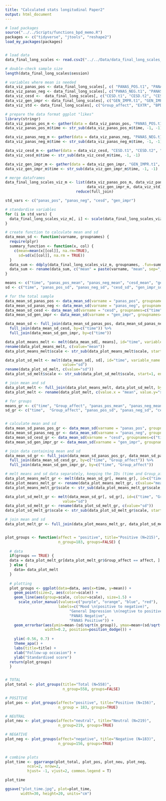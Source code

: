 ```yaml
---
title: "Calculated stats longitudinal Paper2"
output: html_document
---
```


```r
# load packages
source("../../Scripts/functions_bpd_memo.R")
packages <- c("tidyverse", "jtools", "reshape2")
load_my_packages(packages)


# load data
data_final_long_scales <- read.csv2("../../Data/data_final_long_scales_181121.csv")

# double-check sample size
length(data_final_long_scales$session)


```



```r
# variables where mean is needed
data_viz_panas_pos <- data_final_long_scales[, c( "PANAS_POS.t1", "PANAS_POS.t2", "PANAS_POS.t3", "PANAS_POS.t4", "session")]
data_viz_panas_neg <- data_final_long_scales[, c("PANAS_NEG.t1", "PANAS_NEG.t2", "PANAS_NEG.t3", "PANAS_NEG.t4", "session")]
data_viz_cesd <-  data_final_long_scales[, c("CESD.t1", "CESD.t2", "CESD.t3", "CESD.t4", "session")]
data_viz_gen_impr <- data_final_long_scales[, c("GEN_IMPR.t1", "GEN_IMPR.t2", "GEN_IMPR.t3", "GEN_IMPR.t4", "session")]
data_viz_std <- data_final_long_scales[, c("Group_affect", "EXTR", "BPD", "session")]

# prepare the data format ggplot "likes"
library(stringr)
data_viz_panas_pos_m <- gather(data = data_viz_panas_pos, "PANAS_POS.t1", "PANAS_POS.t2", "PANAS_POS.t3", "PANAS_POS.t4", key="time", value="panas_pos")
data_viz_panas_pos_m$time <- str_sub(data_viz_panas_pos_m$time, -1, -1)

data_viz_panas_neg_m <- gather(data = data_viz_panas_neg, "PANAS_NEG.t1", "PANAS_NEG.t2", "PANAS_NEG.t3", "PANAS_NEG.t4", key="time", value="panas_neg")
data_viz_panas_neg_m$time <- str_sub(data_viz_panas_neg_m$time, -1, -1)

data_viz_cesd_m <- gather(data = data_viz_cesd, "CESD.t1", "CESD.t2", "CESD.t3", "CESD.t4", key="time", value="cesd")
data_viz_cesd_m$time <- str_sub(data_viz_cesd_m$time, -1, -1)

data_viz_gen_impr_m <- gather(data = data_viz_gen_impr, "GEN_IMPR.t1", "GEN_IMPR.t2", "GEN_IMPR.t3", "GEN_IMPR.t4", key="time", value="gen_impr")
data_viz_gen_impr_m$time <- str_sub(data_viz_gen_impr_m$time, -1, -1)

# merge dataframes
data_final_long_scales_viz_m <- list(data_viz_panas_pos_m, data_viz_panas_neg_m, data_viz_cesd_m, 
                                     data_viz_gen_impr_m, data_viz_std) %>% 
                                reduce(full_join)

```

```r
std_vars <- c("panas_pos", "panas_neg", "cesd", "gen_impr")

# standardise variables
for (i in std_vars) {
  data_final_long_scales_viz_m[, i] <- scale(data_final_long_scales_viz_m[, i], center=T, scale=T)
}

# create function to calculate mean and sd
data_mean_sd <- function(varname, groupnames) {
  require(plyr)
  summary_function <- function(x, col) {
    c(mean=mean(x[[col]], na.rm=TRUE), 
      sd=sd(x[[col]], na.rm = TRUE))
  }
  data_sum <- ddply(data_final_long_scales_viz_m, groupnames, .fun=summary_function, varname)
  data_sum <- rename(data_sum, c("mean" = paste(varname, "mean", sep="_"), "sd" = paste(varname, "sd", sep="_")))
}

```

```r
means <- c("time", "panas_pos_mean", "panas_neg_mean", "cesd_mean", "gen_impr_mean")
sd <- c("time", "panas_pos_sd", "panas_neg_sd", "cesd_sd", "gen_impr_sd")

# for the total sample
data_mean_sd_panas_pos <- data_mean_sd(varname = "panas_pos", groupnames="time")
data_mean_sd_panas_neg <- data_mean_sd(varname = "panas_neg", groupnames=c("time"))
data_mean_sd_cesd <- data_mean_sd(varname = "cesd", groupnames=c("time"))
data_mean_sd_gen_impr <- data_mean_sd(varname = "gen_impr", groupnames=c("time"))

data_mean_sd <- full_join(data_mean_sd_panas_pos, data_mean_sd_panas_neg, by=c("time")) %>% 
  full_join(data_mean_sd_cesd, by=c("time")) %>% 
  full_join(data_mean_sd_gen_impr, by=c("time"))

data_plot_means_melt <- melt(data_mean_sd[, means], id="time", variable_name = "scale")
rename(data_plot_means_melt, c(value="mean"))
data_plot_means_melt$scale <- str_sub(data_plot_means_melt$scale, start=1, end=-6)

data_plot_sd_melt <- melt(data_mean_sd[, sd], id="time", variable_name = "scale", 
                          value="sd")
rename(data_plot_sd_melt, c(value="sd"))
data_plot_sd_melt$scale <- str_sub(data_plot_sd_melt$scale, start=1, end=-4)

# join mean and sd
data_plot_melt <- full_join(data_plot_means_melt, data_plot_sd_melt, by=c("time", "scale"))
data_plot_melt <- rename(data_plot_melt, c(value.x = "mean", value.y="sd"))

```


```r
# for groups
means_gr <- c("time", "Group_affect", "panas_pos_mean", "panas_neg_mean", "cesd_mean", "gen_impr_mean")
sd_gr <- c("time",  "Group_affect", "panas_pos_sd", "panas_neg_sd", "cesd_sd", "gen_impr_sd")


# calculate mean and sd
data_mean_sd_panas_pos_gr <- data_mean_sd(varname = "panas_pos", groupnames=c("time", "Group_affect"))
data_mean_sd_panas_neg_gr <- data_mean_sd(varname = "panas_neg", groupnames=c("time", "Group_affect"))
data_mean_sd_cesd_gr <- data_mean_sd(varname = "cesd", groupnames=c("time", "Group_affect"))
data_mean_sd_gen_impr_gr <- data_mean_sd(varname = "gen_impr", groupnames=c("time", "Group_affect"))

# join data containing mean and sd
data_mean_sd_gr <- full_join(data_mean_sd_panas_pos_gr, data_mean_sd_panas_neg_gr, by=c("time", "Group_affect")) %>% 
  full_join(data_mean_sd_cesd_gr, by=c("time", "Group_affect")) %>% 
  full_join(data_mean_sd_gen_impr_gr, by=c("time", "Group_affect"))

# melt means and sd data separately, keeping the IDs (time and Group_affect)
data_plot_means_melt_gr <- melt(data_mean_sd_gr[, means_gr], id=c("time", "Group_affect"), variable_name = "scale")
data_plot_means_melt_gr <- rename(data_plot_means_melt_gr, c(value="mean"))
data_plot_means_melt_gr$scale <- str_sub(data_plot_means_melt_gr$scale, start=1, end=-6)

data_plot_sd_melt_gr <- melt(data_mean_sd_gr[, sd_gr], id=c("time", "Group_affect"), variable_name = "scale", 
                          value="sd")
data_plot_sd_melt_gr <- rename(data_plot_sd_melt_gr, c(value="sd"))
data_plot_sd_melt_gr$scale <- str_sub(data_plot_sd_melt_gr$scale, start=1, end=-4)

# join mean and sd
data_plot_melt_gr <- full_join(data_plot_means_melt_gr, data_plot_sd_melt_gr, by=c("time", "scale", "Group_affect"))



```


```r
plot_groups <- function(affect = "positive", title="Positive (N=215)", 
                        n_group=183, groups=FALSE) {
  
  # data
  if(groups == TRUE) {  
  data = data_plot_melt_gr[data_plot_melt_gr$Group_affect == affect, ] 
  } else {
    data= data_plot_melt 
  }
  
  # plotting
  plot_groups <- ggplot(data=data, aes(x=time, y=mean)) +
    geom_point(size=2, aes(color=scale)) +  
    geom_line(aes(group=scale, colour=scale), size=1.5) +
      scale_color_manual(values=c("purple", "orange", "blue", "red"),  
                        labels=c("Mood \n(positive to negative)",
                             "General Impression \n(negtive to positive)",
                             "PANAS Negative",
                             "PANAS Positive")) +
    geom_errorbar(aes(ymin=mean-(sd/sqrt(n_group)), ymax=mean+(sd/sqrt(n_group)), color=scale), 
                  width=0.2, position=position_dodge()) +
    
    ylim(-0.56, 0.7) +
    theme_apa() + 
    labs(title=title) +
    xlab("Follow-up occasion") +
    ylab("Standardised score")  
  return(plot_groups)
  }


# TOTAL
plot_total <- plot_groups(title="Total (N=558)", 
                          n_group=558, groups=FALSE)

# POSITIVE
plot_pos <- plot_groups(affect="positive", title="Positive (N=156)", 
                        n_group = 183, groups=TRUE)

# NEUTRAL
plot_neu <- plot_groups(affect="neutral", title="Neutral (N=219)", 
                        n_group=219, groups=TRUE)

# NEGATIVE
plot_neg <- plot_groups(affect="negative", title="Negative (N=183)", 
                        n_group=156, groups=TRUE)
  
```



```r
# combine plots
plot_time <- ggarrange(plot_total, plot_pos, plot_neu, plot_neg, 
          ncol=2, nrow=2, 
          hjust= -1, vjust=2, common.legend = T)

plot_time

ggsave("plot_time.jpg", plot=plot_time, 
       width=30, height=20, units="cm")

```

